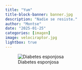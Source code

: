 ```yaml
---
title: "Yum"
title-block-banner: banner.jpg
description: "Nadie se resiste."
author: "Montse"
date: "2025-01-25"
categories: [imagen]
image: velociraptor.jpg
lightbox: true
---
```


![Diabetes esponjosa](velociraptor.jpg)